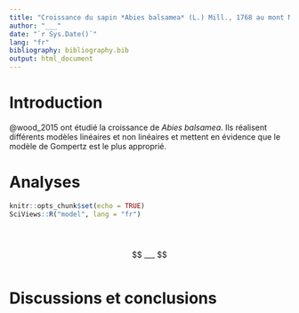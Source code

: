 ```yaml
---
title: "Croissance du sapin *Abies balsamea* (L.) Mill., 1768 au mont Moosilauke"
author: "___"
date: "`r Sys.Date()`"
lang: "fr"
bibliography: bibliography.bib
output: html_document
---
```


# Introduction

@wood_2015 ont étudié la croissance de *Abies balsamea*. Ils réalisent différents modèles linéaires et non linéaires et mettent en évidence que le modèle de Gompertz est le plus approprié.

# Analyses

```r
knitr::opts_chunk$set(echo = TRUE)
SciViews::R("model", lang = "fr")
```

<!--% Importez les données abies.rds et ne gardez que les individus compris entre 950 et 1050m d'altitude.-->

```r

```

<!--% Réalisez un graphique de la hauteur en fonction du diamètre à 1.37m du sol.-->

```r

```

<!--% Interprétez ce graphique en 3 phrase maximum-->

<!--% Modélisez la hauteur en fonction du diamètre. -->

```r

```

<!--% Interprétez le résumé du modèle en 3 phrases maximum.-->

<!--% Écrivez ici le modèle paramétré, sous forme d'une équation LaTeX -->

$$ ___ $$

<!--% Réalisez un graphique de la hauteur en fonction du diamètre à 1.37m du sol. Ajoutez sur ce graphique le modèle obtenu. -->

```r

```

# Discussions et conclusions

<!--% Tirez des conclusions de votre étude en 3 phrases maximum. -->
